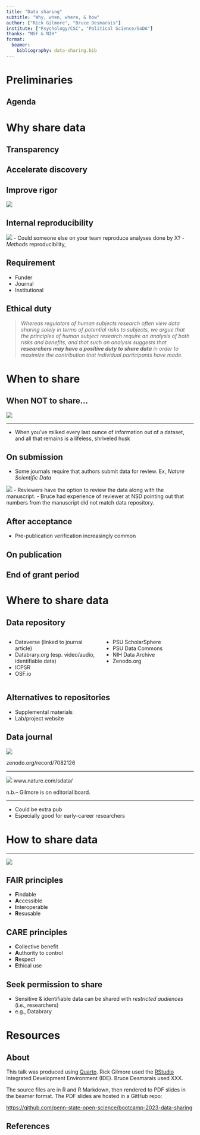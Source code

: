 ```yaml
---
title: "Data sharing"
subtitle: "Why, when, where, & how"
author: ["Rick Gilmore", "Bruce Desmarais"]
institute: ["Psychology/CSC", "Political Science/SoDA"]
thanks: "NSF & NIH"
format: 
  beamer:
    bibliography: data-sharing.bib
---
```


# Preliminaries

## Agenda

# Why share data

## Transparency

## Accelerate discovery

## Improve rigor

![](img/icarus-faster-than-light.png)

## Internal reproducibility

![](https://upstarthr.com/wp-content/uploads/2011/06/hit-by-bus-300x214.jpg)
- Could someone else on your team reproduce analyses done by X?
- *Methods* reproducibility, \cite{Goodman2016-fi}

## Requirement

- Funder
- Journal
- Institutional

## Ethical duty

>*Whereas regulators of human subjects research often view data sharing solely in terms of potential risks to subjects, we argue that the principles of human subject research require an analysis of both risks
and benefits, and that such an analysis suggests that **researchers may have a positive duty to share data** in order to maximize the contribution that individual participants have made.*

\cite{Brakewood2013-wj}

# When to share

## When NOT to share...

![](https://i5.walmartimages.com/asr/9c07657f-ae80-451c-95eb-4d8747615107_1.d27d1c41d7227dc8e9e4ab11bd538daf.jpeg?odnHeight=612&odnWidth=612&odnBg=FFFFFF)

---

- When you've milked every last ounce of information out of a dataset, and all that remains is a lifeless, shriveled husk

## On submission
- Some journals require that authors submit data for review. Ex, *Nature Scientific Data* 

![](img/nsd_policy.png) 
- Reviewers have the option to review the data along with the manuscript.
- Bruce had experience of reviewer at NSD pointing out that numbers from the manuscript did not match data repository.

## After acceptance

- Pre-publication verification increasingly common

## On publication

## End of grant period

# Where to share data

## Data repository

:::: {.columns}

::: {.column width="50%"}

- Dataverse (linked to journal article)
- Databrary.org (esp. video/audio, identifiable data)
- ICPSR
- OSF.io

:::

::: {.column width="50%"}

- PSU ScholarSphere
- PSU Data Commons
- NIH Data Archive
- Zenodo.org

:::

::::

## Alternatives to repositories

- Supplemental materials
- Lab/project website

## Data journal

![](img/data-journals-list-zenodo.png) 

zenodo.org/record/7082126

---

![](img/nature-sci-data-home-page.png)
www.nature.com/sdata/

n.b.-- Gilmore is on editorial board.

---

- Could be extra pub
- Especially good for early-career researchers

# How to share data

---

![](https://imgs.xkcd.com/comics/norm_normal_file_format.png)

## FAIR principles

- **F**indable
- **A**ccessible
- **I**nteroperable
- **R**esusable

\cite{Wilkinson2016-qr}
<!-- [Wilkinson et al., 2018](http://dx.doi.org/10.1038/sdata.2016.18) -->

## CARE principles

- **C**ollective benefit
- **A**uthority to control
- **R**espect
- **E**thical use

\cite{Carroll2021-cr}
<!-- [Carroll et al., 2021](http://dx.doi.org/10.1038/s41597-021-00892-0) -->

## Seek permission to share

- Sensitive & identifiable data can be shared with *restricted audiences* (i.e., researchers)
- e.g., Databrary

# Resources

## About

This talk was produced using [Quarto](https://quarto.org).
Rick Gilmore used the [RStudio](https://posit.co/products/open-source/rstudio/)
Integrated Development Environment (IDE).
Bruce Desmarais used XXX.

The source files are in R and R Markdown, then rendered to PDF slides in the beamer format. 
The PDF slides are hosted in a GitHub repo:

<https://github.com/penn-state-open-science/bootcamp-2023-data-sharing>

## References
